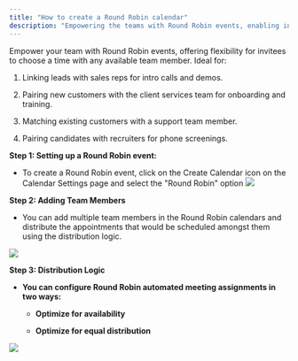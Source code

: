 ---
title: "How to create a Round Robin calendar"
description: "Empowering the teams with Round Robin events, enabling invitees to choose a time with any available team member"
---

Empower your team with Round Robin events, offering flexibility for invitees to choose a time with any available team member. Ideal for:

1. Linking leads with sales reps for intro calls and demos.

2. Pairing new customers with the client services team for onboarding and training.

3. Matching existing customers with a support team member.

4. Pairing candidates with recruiters for phone screenings.

**Step 1: Setting up a Round Robin event:**

-   To create a Round Robin event, click on the Create Calendar icon on the Calendar Settings page and select the "Round Robin" option
    ![](https://s3.amazonaws.com/cdn.freshdesk.com/data/helpdesk/attachments/production/155013390542/original/bmN8vGI1veMNaM4x4CPLo8FmKKQb7mE2KA.png?1700715549)

**Step 2: Adding Team Members**

-   You can add multiple team members in the Round Robin calendars and distribute the appointments that would be scheduled amongst them using the distribution logic.

![](https://s3.amazonaws.com/cdn.freshdesk.com/data/helpdesk/attachments/production/155013391152/original/uzf4TSzdFqFrHnkMAKc4WBTrOdDlydgrTQ.png?1700716366)

**Step 3: Distribution Logic**

-   **You can configure Round Robin automated meeting assignments in two ways:**
    
    -   **Optimize for availability**
        
    -   **Optimize for equal distribution**
        
![](https://s3.amazonaws.com/cdn.freshdesk.com/data/helpdesk/attachments/production/155013391193/original/FyuzM6wddDapABW71JUZ6CY7AaXGEYG8yA.png?1700716545)